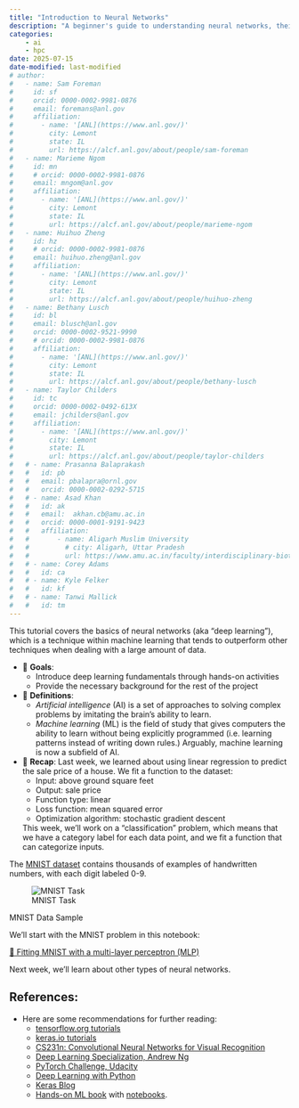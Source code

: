 ```yaml
---
title: "Introduction to Neural Networks"
description: "A beginner's guide to understanding neural networks, their architecture, and how they function."
categories:
    - ai
    - hpc
date: 2025-07-15
date-modified: last-modified
# author:
#   - name: Sam Foreman
#     id: sf
#     orcid: 0000-0002-9981-0876
#     email: foremans@anl.gov
#     affiliation:
#       - name: '[ANL](https://www.anl.gov/)'
#         city: Lemont
#         state: IL
#         url: https://alcf.anl.gov/about/people/sam-foreman
#   - name: Marieme Ngom
#     id: mn
#     # orcid: 0000-0002-9981-0876
#     email: mngom@anl.gov
#     affiliation:
#       - name: '[ANL](https://www.anl.gov/)'
#         city: Lemont
#         state: IL
#         url: https://alcf.anl.gov/about/people/marieme-ngom
#   - name: Huihuo Zheng
#     id: hz
#     # orcid: 0000-0002-9981-0876
#     email: huihuo.zheng@anl.gov
#     affiliation:
#       - name: '[ANL](https://www.anl.gov/)'
#         city: Lemont
#         state: IL
#         url: https://alcf.anl.gov/about/people/huihuo-zheng
#   - name: Bethany Lusch
#     id: bl
#     email: blusch@anl.gov
#     orcid: 0000-0002-9521-9990
#     # orcid: 0000-0002-9981-0876
#     affiliation:
#       - name: '[ANL](https://www.anl.gov/)'
#         city: Lemont
#         state: IL
#         url: https://alcf.anl.gov/about/people/bethany-lusch
#   - name: Taylor Childers
#     id: tc
#     orcid: 0000-0002-0492-613X
#     email: jchilders@anl.gov
#     affiliation:
#       - name: '[ANL](https://www.anl.gov/)'
#         city: Lemont
#         state: IL
#         url: https://alcf.anl.gov/about/people/taylor-childers
#   # - name: Prasanna Balaprakash
#   #   id: pb
#   #   email: pbalapra@ornl.gov
#   #   orcid: 0000-0002-0292-5715
#   # - name: Asad Khan
#   #   id: ak
#   #   email:  akhan.cb@amu.ac.in
#   #   orcid: 0000-0001-9191-9423
#   #   affiliation:
#   #       - name: Aligarh Muslim University
#   #         # city: Aligarh, Uttar Pradesh
#   #         url: https://www.amu.ac.in/faculty/interdisciplinary-biotechnology-unit/asad-u-khan
#   # - name: Corey Adams
#   #   id: ca
#   # - name: Kyle Felker
#   #   id: kf
#   # - name: Tanwi Mallick
#   #   id: tm
---
```


<!--
Author: Marieme Ngom (mngom@anl.gov), combining and adapting materials evolved
over time by Bethany Lusch, Asad Khan, Prasanna Balaprakash, Taylor Childers,
Corey Adams, Kyle Felker, and Tanwi Mallick 
-->

This tutorial covers the basics of neural networks (aka "deep learning"), which
is a technique within machine learning that tends to outperform other
techniques when dealing with a large amount of data. 

- 🎯 **Goals**:
  - Introduce deep learning fundamentals through hands-on activities
  - Provide the necessary background for the rest of the project

- 📖 **Definitions**:
  - _Artificial intelligence_ (AI) is a set of approaches to solving complex problems by imitating the brain's ability to learn. 
  - _Machine learning_ (ML) is the field of study that gives computers the ability to learn without being explicitly programmed (i.e. learning patterns instead of writing down rules.) Arguably, machine learning is now a subfield of AI. 

- 🤔 **Recap**:
  Last week, we learned about using linear regression to predict the sale price of a house. We fit a function to the dataset:
  - Input: above ground square feet
  - Output: sale price
  - Function type: linear
  - Loss function: mean squared error
  - Optimization algorithm: stochastic gradient descent

  This week, we'll work on a "classification" problem, which means that we have
  a category label for each data point, and we fit a function that can
  categorize inputs. 

The [MNIST dataset](http://yann.lecun.com/exdb/mnist/) contains thousands of
examples of handwritten numbers, with each digit labeled 0-9.

::: {#fig-mnist-example}

![MNIST Task](../images/mnist_task.png)

MNIST Data Sample
:::

We'll start with the MNIST problem in this notebook:

[📓 Fitting MNIST with a multi-layer perceptron (MLP)](../1-mnist/index.qmd)

Next week, we'll learn about other types of neural networks.

## __References:__

- Here are some recommendations for further reading:
  - [tensorflow.org tutorials](https://www.tensorflow.org/tutorials)
  - [keras.io tutorials](https://keras.io/examples/)
  - [CS231n: Convolutional Neural Networks for Visual Recognition](http://cs231n.stanford.edu/)
  - [Deep Learning Specialization, Andrew Ng](https://www.coursera.org/specializations/deep-learning?utm_source=deeplearningai&utm_medium=institutions&utm_campaign=WebsiteCoursesDLSTopButton)
  - [PyTorch Challenge, Udacity](https://www.udacity.com/facebook-pytorch-scholarship)
  - [Deep Learning with Python](https://www.amazon.com/Deep-Learning-Python-Francois-Chollet/dp/1617294438)
  - [Keras Blog](https://blog.keras.io/)
  - [Hands-on ML book](https://www.oreilly.com/library/view/hands-on-machine-learning/9781492032632/) with [notebooks](https://github.com/ageron/handson-ml2).

